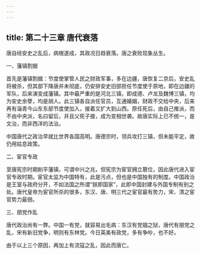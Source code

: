 ```yaml
---
---
---
```

title: 第二十三章 唐代衰落
---



唐自经安史之乱后，病根遂成，其政况日趋衰落。唐之衰败现象丛生。

一、藩镇割据

首先是藩镇割据：节度使掌管人民之财政军事，多在边疆，唐恢复二京后，安史乱将被杀，但其部下降唐并未彻底，仍安排安史旧部担任节度使于原地，即在边疆的军队，后来演变成藩镇。其中最严重的是河北三镇，即成德、卢龙及魏博三镇，均为安史余孽，均是胡人。此三镇各自派任官员，互通婚姻，财政不交给中央，后来再有淄青今山东东部节度使加入，接着又扩大到山西。原任死后，由自己推派，而不由中央派，名曰留后，并且父死子接，成为变相世袭。故唐实际上已不统一，是文治，而非西洋的法治。

中国唐代之政治早就比世界各国高明。唐德宗时，领兵攻打三镇，但未能平定，故仍用姑息政策。

二、宦官专政

至唐宪宗时期削平藩镇，可谓中兴之兆，但宪宗为宦官拥立篡位，因此唐代进入宦官专政时期。宦官太监为中国特有，此是污点，但也是中国独有的制度。中国政治是王室与政府分开，不如法国之所谓“朕即国家”，此即中国封建与外国专制有别之处。唐代皇帝为宦官所杀的很多，东汉、唐、明三代之宦官最有势力，宋、清之宦官势力最弱。

三、朋党作乱

唐代政治尚有一弊。中国一有党，就容易出毛病：东汉有党锢之狱，唐代有朋党之乱，宋有新旧党争，明则有东林党。今日英美有政党，多有争吵，也不好。

由于以上三个原因，再加上有流寇之乱，因此而唐亡。